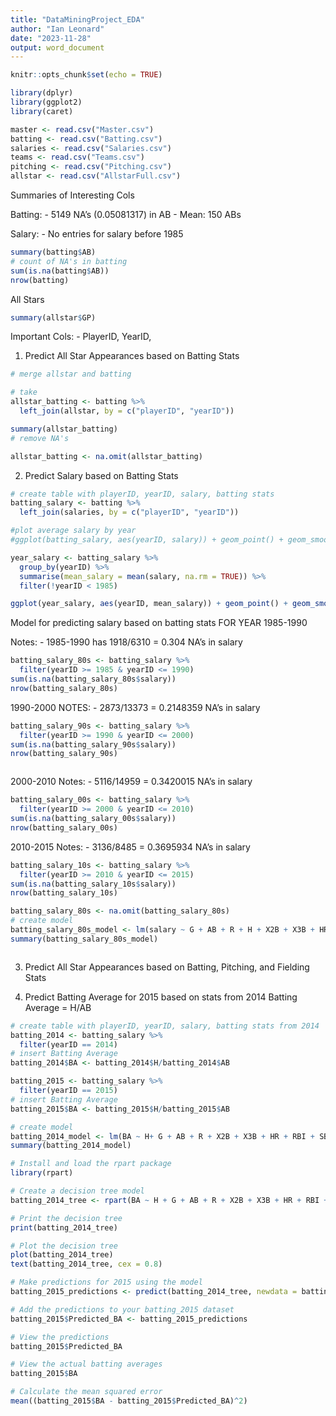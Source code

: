 ---
title: "DataMiningProject_EDA"
author: "Ian Leonard"
date: "2023-11-28"
output: word_document
---

```{r setup, include=FALSE}
knitr::opts_chunk$set(echo = TRUE)
```

```{r}
library(dplyr)
library(ggplot2)
library(caret)
```

```{r}
master <- read.csv("Master.csv")
batting <- read.csv("Batting.csv")
salaries <- read.csv("Salaries.csv")
teams <- read.csv("Teams.csv")
pitching <- read.csv("Pitching.csv")
allstar <- read.csv("AllstarFull.csv")
```

Summaries of Interesting Cols

Batting:
 - 5149 NA's (0.05081317) in AB
 - Mean: 150 ABs
 
Salary:
 - No entries for salary before 1985

```{r}
summary(batting$AB)
# count of NA's in batting
sum(is.na(batting$AB))
nrow(batting)
```
All Stars
```{r}
summary(allstar$GP)

```

Important Cols: 
 - PlayerID, YearID, 
 
 
1. Predict All Star Appearances based on Batting Stats
```{r}
# merge allstar and batting

# take 
allstar_batting <- batting %>% 
  left_join(allstar, by = c("playerID", "yearID"))

summary(allstar_batting)
# remove NA's

allstar_batting <- na.omit(allstar_batting)
```

2. Predict Salary based on Batting Stats
```{r}
# create table with playerID, yearID, salary, batting stats
batting_salary <- batting %>% 
  left_join(salaries, by = c("playerID", "yearID"))

#plot average salary by year
#ggplot(batting_salary, aes(yearID, salary)) + geom_point() + geom_smooth(method = "lm")

year_salary <- batting_salary %>% 
  group_by(yearID) %>% 
  summarise(mean_salary = mean(salary, na.rm = TRUE)) %>% 
  filter(!yearID < 1985)

ggplot(year_salary, aes(yearID, mean_salary)) + geom_point() + geom_smooth(method = "lm")
```
Model for predicting salary based on batting stats
FOR YEAR 1985-1990

Notes: 
 - 1985-1990 has 1918/6310 = 0.304 NA's in salary
```{r}

batting_salary_80s <- batting_salary %>% 
  filter(yearID >= 1985 & yearID <= 1990)
sum(is.na(batting_salary_80s$salary))
nrow(batting_salary_80s)

```

1990-2000
NOTES:
  - 2873/13373 = 0.2148359 NA's in salary
```{r}
batting_salary_90s <- batting_salary %>% 
  filter(yearID >= 1990 & yearID <= 2000)
sum(is.na(batting_salary_90s$salary))
nrow(batting_salary_90s)



```

2000-2010
Notes:
  - 5116/14959 = 0.3420015 NA's in salary
```{r}
batting_salary_00s <- batting_salary %>% 
  filter(yearID >= 2000 & yearID <= 2010)
sum(is.na(batting_salary_00s$salary))
nrow(batting_salary_00s)

```

2010-2015
Notes:
  - 3136/8485 = 0.3695934 NA's in salary

```{r}
batting_salary_10s <- batting_salary %>% 
  filter(yearID >= 2010 & yearID <= 2015)
sum(is.na(batting_salary_10s$salary))
nrow(batting_salary_10s)

```

```{r}
batting_salary_80s <- na.omit(batting_salary_80s)
# create model
batting_salary_80s_model <- lm(salary ~ G + AB + R + H + X2B + X3B + HR + RBI + SB + CS + BB + SO + IBB + HBP + SH + SF + GIDP, data = batting_salary_80s)
summary(batting_salary_80s_model)
```

```{r}
```

3. Predict All Star Appearances based on Batting, Pitching, and Fielding Stats


4. Predict Batting Average for 2015 based on stats from 2014
Batting Average = H/AB
```{r}
# create table with playerID, yearID, salary, batting stats from 2014
batting_2014 <- batting_salary %>% 
  filter(yearID == 2014)
# insert Batting Average
batting_2014$BA <- batting_2014$H/batting_2014$AB

batting_2015 <- batting_salary %>% 
  filter(yearID == 2015)
# insert Batting Average
batting_2015$BA <- batting_2015$H/batting_2015$AB

# create model
batting_2014_model <- lm(BA ~ H+ G + AB + R + X2B + X3B + HR + RBI + SB + CS + BB + SO + IBB + HBP + SH + SF + GIDP, data = batting_2014)
summary(batting_2014_model)
```

```{r}
# Install and load the rpart package
library(rpart)

# Create a decision tree model
batting_2014_tree <- rpart(BA ~ H + G + AB + R + X2B + X3B + HR + RBI + SB + CS + BB + SO + IBB + HBP + SH + SF + GIDP, data = batting_2014)

# Print the decision tree
print(batting_2014_tree)

# Plot the decision tree
plot(batting_2014_tree)
text(batting_2014_tree, cex = 0.8)

# Make predictions for 2015 using the model
batting_2015_predictions <- predict(batting_2014_tree, newdata = batting_2015)  # Assuming you have a batting_2015 dataset

# Add the predictions to your batting_2015 dataset
batting_2015$Predicted_BA <- batting_2015_predictions

# View the predictions
batting_2015$Predicted_BA

# View the actual batting averages
batting_2015$BA

# Calculate the mean squared error
mean((batting_2015$BA - batting_2015$Predicted_BA)^2)
```



